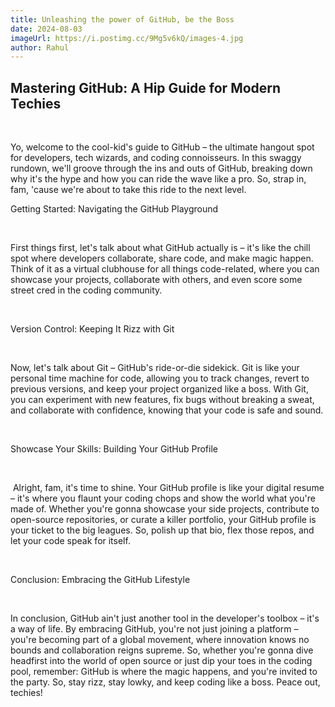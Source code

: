 ```yaml
---
title: Unleashing the power of GitHub, be the Boss
date: 2024-08-03
imageUrl: https://i.postimg.cc/9Mg5v6kQ/images-4.jpg
author: Rahul
---
```


## Mastering GitHub: A Hip Guide for Modern Techies

‎

Yo, welcome to the cool-kid's guide to GitHub – the ultimate hangout spot for developers, tech wizards, and coding connoisseurs. In this swaggy rundown, we'll groove through the ins and outs of GitHub, breaking down why it's the hype and how you can ride the wave like a pro. So, strap in, fam, 'cause we're about to take this ride to the next level.
‎

Getting Started: Navigating the GitHub Playground

‎

First things first, let's talk about what GitHub actually is – it's like the chill spot where developers collaborate, share code, and make magic happen. Think of it as a virtual clubhouse for all things code-related, where you can showcase your projects, collaborate with others, and even score some street cred in the coding community.

‎

Version Control: Keeping It Rizz with Git

‎

Now, let's talk about Git – GitHub's ride-or-die sidekick. Git is like your personal time machine for code, allowing you to track changes, revert to previous versions, and keep your project organized like a boss. With Git, you can experiment with new features, fix bugs without breaking a sweat, and collaborate with confidence, knowing that your code is safe and sound.

‎

Showcase Your Skills: Building Your GitHub Profile

‎



‎
Alright, fam, it's time to shine. Your GitHub profile is like your digital resume – it's where you flaunt your coding chops and show the world what you're made of. Whether you're gonna showcase your side projects, contribute to open-source repositories, or curate a killer portfolio, your GitHub profile is your ticket to the big leagues. So, polish up that bio, flex those repos, and let your code speak for itself.

‎



‎Conclusion: Embracing the GitHub Lifestyle

‎

In conclusion, GitHub ain't just another tool in the developer's toolbox – it's a way of life. By embracing GitHub, you're not just joining a platform – you're becoming part of a global movement, where innovation knows no bounds and collaboration reigns supreme. So, whether you're gonna dive headfirst into the world of open source or just dip your toes in the coding pool, remember: GitHub is where the magic happens, and you're invited to the party. So, stay rizz, stay lowky, and keep coding like a boss. Peace out, techies!
